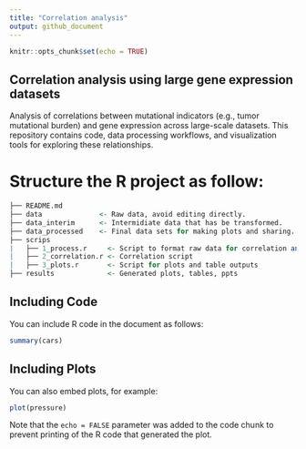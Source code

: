 ```yaml
---
title: "Correlation analysis"
output: github_document
---
```


```r
knitr::opts_chunk$set(echo = TRUE)
```

## Correlation analysis using large gene expression datasets
Analysis of correlations between mutational indicators (e.g., tumor mutational burden) and gene expression across large-scale datasets. This repository contains code, data processing workflows, and visualization tools for exploring these relationships.

# Structure the R project as follow:

```r
├── README.md
├── data              <- Raw data, avoid editing directly.
├── data_interim      <- Intermidiate data that has be transformed.
├── data_processed    <- Final data sets for making plots and sharing.
├── scrips
|   ├── 1_process.r     <- Script to format raw data for correlation analysis (varies by input)
|   ├── 2_correlation.r <- Correlation script
|   ├── 3_plots.r       <- Script for plots and table outputs
├── results             <- Generated plots, tables, ppts
```

## Including Code
You can include R code in the document as follows:

```r
summary(cars)
```

## Including Plots

You can also embed plots, for example:

```r
plot(pressure)
```

Note that the `echo = FALSE` parameter was added to the code chunk to prevent printing of the R code that generated the plot.
